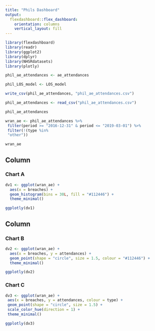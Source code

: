 ```yaml
---
title: "Phils Dashboard"
output: 
  flexdashboard::flex_dashboard:
    orientation: columns
    vertical_layout: fill
---
```


```r
library(flexdashboard)
library(readr)
library(ggplot2)
library(dplyr)
library(NHSRdatasets)
library(plotly)

phil_ae_attendances <- ae_attendances

phil_LOS_model <- LOS_model

write_csv(phil_ae_attendances, "phil_ae_attendances.csv")

phil_ae_attendances <- read_csv("phil_ae_attendances.csv")

phil_ae_attendances

wran_ae <- phil_ae_attendances %>%
 filter(period >= "2016-12-31" & period <= "2019-03-01") %>%
 filter(!(type %in% 
 "other"))

wran_ae
```

Column {data-width=650}
-----------------------------------------------------------------------

### Chart A

```r
dv1 <- ggplot(wran_ae) +
  aes(x = breaches) +
  geom_histogram(bins = 30L, fill = "#112446") +
  theme_minimal()

ggplotly(dv1)
```

Column {data-width=350}
-----------------------------------------------------------------------

### Chart B

```r
dv2 <- ggplot(wran_ae) +
  aes(x = breaches, y = attendances) +
  geom_point(shape = "circle", size = 1.5, colour = "#112446") +
  theme_minimal()

ggplotly(dv2)
```

### Chart C

```r
dv3 <- ggplot(wran_ae) +
 aes(x = breaches, y = attendances, colour = type) +
 geom_point(shape = "circle", size = 1.5) +
 scale_color_hue(direction = 1) +
 theme_minimal()

ggplotly(dv3)
```

